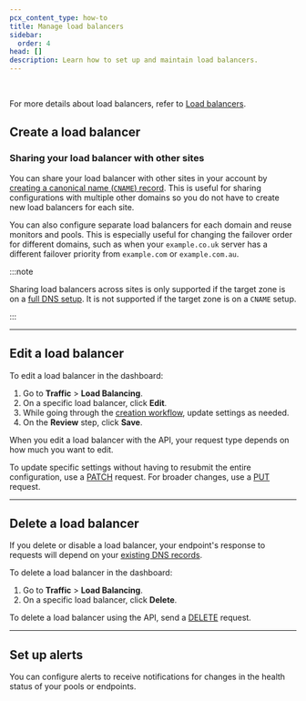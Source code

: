```yaml
---
pcx_content_type: how-to
title: Manage load balancers
sidebar:
  order: 4
head: []
description: Learn how to set up and maintain load balancers.
---
```



<Render file="load-balancer-definition" /> <br />

For more details about load balancers, refer to [Load balancers](/load-balancing/load-balancers/).

## Create a load balancer

<Tabs syncKey="dashPlusAPI"> <TabItem label="Dashboard">

<Render file="load-balancer-create" />

</TabItem> <TabItem label="API">

<Render file="load-balancer-create-api" />

</TabItem> </Tabs>

### Sharing your load balancer with other sites

You can share your load balancer with other sites in your account by [creating a canonical name (`CNAME`) record](/dns/manage-dns-records/how-to/create-dns-records/). This is useful for sharing configurations with multiple other domains so you do not have to create new load balancers for each site.

You can also configure separate load balancers for each domain and reuse monitors and pools. This is especially useful for changing the failover order for different domains, such as when your `example.co.uk` server has a different failover priority from `example.com` or `example.com.au`.

:::note

Sharing load balancers across sites is only supported if the target zone is on a [full DNS setup](/dns/zone-setups/full-setup/). It is not supported if the target zone is on a `CNAME` setup.

:::

---

## Edit a load balancer

<Tabs syncKey="dashPlusAPI"> <TabItem label="Dashboard">

To edit a load balancer in the dashboard:

1. Go to **Traffic** > **Load Balancing**.
2. On a specific load balancer, click **Edit**.
3. While going through the [creation workflow](#create-a-load-balancer), update settings as needed.
4. On the **Review** step, click **Save**.

</TabItem> <TabItem label="API">

When you edit a load balancer with the API, your request type depends on how much you want to edit.

To update specific settings without having to resubmit the entire configuration, use a [PATCH](/api/resources/load_balancers/methods/edit/) request. For broader changes, use a [PUT](/api/resources/load_balancers/methods/update/) request.

</TabItem> </Tabs>

---

## Delete a load balancer

If you delete or disable a load balancer, your endpoint's response to requests will depend on your [existing DNS records](/load-balancing/load-balancers/dns-records/#disabling-a-load-balancer).

<Tabs syncKey="dashPlusAPI"> <TabItem label="Dashboard">

To delete a load balancer in the dashboard:

1. Go to **Traffic** > **Load Balancing**.
2. On a specific load balancer, click **Delete**.

</TabItem> <TabItem label="API">

To delete a load balancer using the API, send a [DELETE](/api/resources/load_balancers/methods/delete/) request.

</TabItem> </Tabs>

---

## Set up alerts

You can configure alerts to receive notifications for changes in the health status of your pools or endpoints.

<AvailableNotifications
	product="Load Balancing"
	notificationFilter="Load Balancing Health Alert"
/>

<Render file="get-started" product="notifications" />

